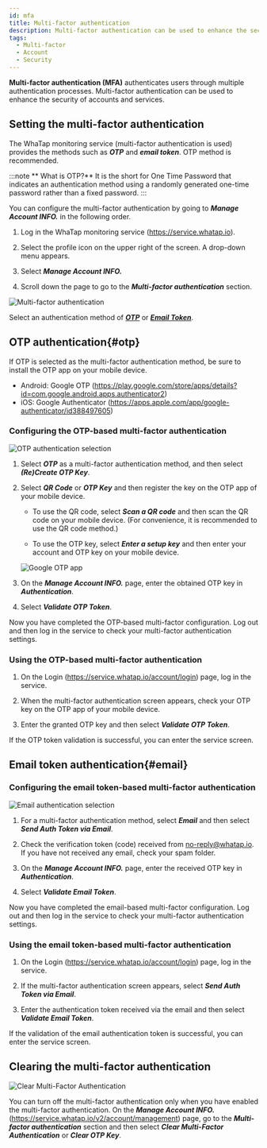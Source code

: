 ```yaml
---
id: mfa
title: Multi-factor authentication
description: Multi-factor authentication can be used to enhance the security of accounts and services.
tags:
  - Multi-factor
  - Account
  - Security
---
```


**Multi-factor authentication (MFA)** authenticates users through multiple authentication processes. Multi-factor authentication can be used to enhance the security of accounts and services.

## Setting the multi-factor authentication

The WhaTap monitoring service (multi-factor authentication is used) provides the methods such as **_OTP_** and **_email token_**. OTP method is recommended.

:::note
** What is OTP?** It is the short for One Time Password that indicates an authentication method using a randomly generated one-time password rather than a fixed password.
:::

You can configure the multi-factor authentication by going to **_Manage Account INFO._** in the following order.

1.  Log in the WhaTap monitoring service (https://service.whatap.io).

2.  Select the profile icon on the upper right of the screen. A drop-down menu appears.

3.  Select ***Manage Account INFO.***

4.  Scroll down the page to go to the **_Multi-factor authentication_** section.

  ![Multi-factor authentication](/img/account-mfa-section.png)

Select an authentication method of ***[OTP](#otp)*** or ***[Email Token](#email)***.

## OTP authentication{#otp}

If OTP is selected as the multi-factor authentication method, be sure to install the OTP app on your mobile device.

-   Android: Google OTP (https://play.google.com/store/apps/details?id=com.google.android.apps.authenticator2)
-   iOS: Google Authenticator (https://apps.apple.com/app/google-authenticator/id388497605)

### Configuring the OTP-based multi-factor authentication

![OTP authentication selection](/img/account-mfa-otp.png)

1.  Select **_OTP_** as a multi-factor authentication method, and then select **_(Re)Create OTP Key_**.

2.  Select **_QR Code_** or **_OTP Key_** and then register the key on the OTP app of your mobile device.

    -   To use the QR code, select **_Scan a QR code_** and then scan the QR code on your mobile device. (For convenience, it is recommended to use the QR code method.)

    -   To use the OTP key, select **_Enter a setup key_** and then enter your account and OTP key on your mobile device.

    ![Google OTP app](/img/account-mfa-google.png)

3.  On the **_Manage Account INFO._** page, enter the obtained OTP key in **_Authentication_**. 

4.  Select **_Validate OTP Token_**.

Now you have completed the OTP-based multi-factor configuration. Log out and then log in the service to check your multi-factor authentication settings.

### Using the OTP-based multi-factor authentication

1.  On the Login (https://service.whatap.io/account/login) page, log in the service.

2.  When the multi-factor authentication screen appears, check your OTP key on the OTP app of your mobile device.

3.  Enter the granted OTP key and then select **_Validate OTP Token_**.

If the OTP token validation is successful, you can enter the service screen.

## Email token authentication{#email}

### Configuring the email token-based multi-factor authentication

![Email authentication selection](/img/account-mfa-email.png)

1.  For a multi-factor authentication method, select **_Email_** and then select **_Send Auth Token via Email_**.

2.  Check the verification token (code) received from no-reply@whatap.io. If you have not received any email, check your spam folder.

3.  On the **_Manage Account INFO._** page, enter the received OTP key in **_Authentication_**. 

4.  Select **_Validate Email Token_**.

Now you have completed the email-based multi-factor configuration. Log out and then log in the service to check your multi-factor authentication settings.

### Using the email token-based multi-factor authentication

1.  On the Login (https://service.whatap.io/account/login) page, log in the service.

2.  If the multi-factor authentication screen appears, select **_Send Auth Token via Email_**.

3.  Enter the authentication token received via the email and then select **_Validate Email Token_**.

If the validation of the email authentication token is successful, you can enter the service screen.

## Clearing the multi-factor authentication

![Clear Multi-Factor Authentication](/img/account-mfa-disable.png)

You can turn off the multi-factor authentication only when you have enabled the multi-factor authentication. On the **_Manage Account INFO._** (https://service.whatap.io/v2/account/management) page, go to the **_Multi-factor authentication_** section and then select **_Clear Multi-Factor Authentication_** or **_Clear OTP Key_**.
